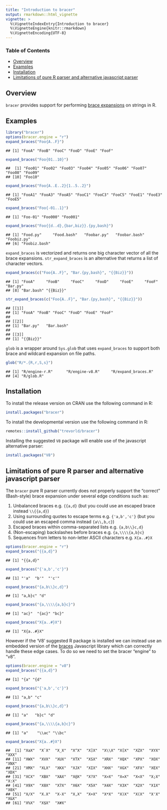 ```yaml
---
title: "Introduction to bracer"
output: rmarkdown::html_vignette
vignette: >
  %\VignetteIndexEntry{Introduction to bracer}
  %\VignetteEngine{knitr::rmarkdown}
  %\VignetteEncoding{UTF-8}
---
```


### Table of Contents

* [Overview](#overview)
* [Examples](#examples)
* [Installation](#installation)
* [Limitations of pure R parser and alternative javascript parser](#limitations)

## <a name="overview">Overview</a>

``bracer`` provides support for performing [brace expansions](https://www.gnu.org/savannah-checkouts/gnu/bash/manual/bash.html#Brace-Expansion) on strings in R.

## <a name="examples">Examples</a>

```r
library("bracer")
options(bracer.engine = "r")
expand_braces("Foo{A..F}")
```

```
## [1] "FooA" "FooB" "FooC" "FooD" "FooE" "FooF"
```

```r
expand_braces("Foo{01..10}")
```

```
##  [1] "Foo01" "Foo02" "Foo03" "Foo04" "Foo05" "Foo06" "Foo07" "Foo08" "Foo09"
## [10] "Foo10"
```

```r
expand_braces("Foo{A..E..2}{1..5..2}")
```

```
## [1] "FooA1" "FooA3" "FooA5" "FooC1" "FooC3" "FooC5" "FooE1" "FooE3" "FooE5"
```

```r
expand_braces("Foo{-01..1}")
```

```
## [1] "Foo-01" "Foo000" "Foo001"
```

```r
expand_braces("Foo{{d..d},{bar,biz}}.{py,bash}")
```

```
## [1] "Food.py"     "Food.bash"   "Foobar.py"   "Foobar.bash" "Foobiz.py"  
## [6] "Foobiz.bash"
```

``expand_braces`` is vectorized and returns one big character vector of all the brace expansions.  ``str_expand_braces`` is an alternative that returns a list of character vectors.


```r
expand_braces(c("Foo{A..F}", "Bar.{py,bash}", "{{Biz}}"))
```

```
## [1] "FooA"     "FooB"     "FooC"     "FooD"     "FooE"     "FooF"     "Bar.py"  
## [8] "Bar.bash" "{{Biz}}"
```

```r
str_expand_braces(c("Foo{A..F}", "Bar.{py,bash}", "{{Biz}}"))
```

```
## [[1]]
## [1] "FooA" "FooB" "FooC" "FooD" "FooE" "FooF"
## 
## [[2]]
## [1] "Bar.py"   "Bar.bash"
## 
## [[3]]
## [1] "{{Biz}}"
```

``glob`` is a wrapper around ``Sys.glob`` that uses ``expand_braces`` to support both brace and wildcard expansion on file paths.


```r
glob("R/*.{R,r,S,s}")
```

```
## [1] "R/engine-r.R"      "R/engine-v8.R"     "R/expand_braces.R"
## [4] "R/glob.R"
```

## <a name="installation">Installation</a>

To install the release version on CRAN use the following command in R:


```r
install.packages("bracer")
```

To install the developmental version use the following command in R:


```r
remotes::install_github("trevorld/bracer")
```

Installing the suggested ``V8`` package will enable use of the javascript alternative parser:


```r
install.packages("V8")
```

## <a name="limitations">Limitations of pure R parser and alternative javascript parser</a>

The ``bracer`` pure R parser currently does not properly support the "correct" (Bash-style) brace expansion under several edge conditions such as:

1. Unbalanced braces e.g. ``{{a,d}`` (but you could use an escaped brace instead ``\\{{a,d}``)
2. Using surrounding quotes to escape terms e.g. ``{'a,b','c'}`` (but you could use an escaped comma instead  ``{a\\,b,c}``)
3. Escaped braces within comma-separated lists e.g. ``{a,b\\}c,d}``
4. (Non-escaping) backslashes before braces e.g. ``{a,\\\\{a,b}c}``
5. Sequences from letters to non-letter ASCII characters e.g. ``X{a..#}X``


```r
options(bracer.engine = "r")
expand_braces("{{a,d}")
```

```
## [1] "{{a,d}"
```

```r
expand_braces("{'a,b','c'}")
```

```
## [1] "'a"  "b'"  "'c'"
```

```r
expand_braces("{a,b\\}c,d}")
```

```
## [1] "a,b}c" "d"
```

```r
expand_braces("{a,\\\\{a,b}c}")
```

```
## [1] "ac}"  "{ac}" "bc}"
```

```r
expand_braces("X{a..#}X")
```

```
## [1] "X{a..#}X"
```

However if the 'V8' suggested R package is installed we can instead use an embedded version of the [braces](https://github.com/micromatch/braces) Javascript library which can correctly handle these edge cases.  To do so we need to set the bracer "engine" to "v8".


```r
options(bracer.engine = "v8")
expand_braces("{{a,d}")
```

```
## [1] "{a" "{d"
```

```r
expand_braces("{'a,b','c'}")
```

```
## [1] "a,b" "c"
```

```r
expand_braces("{a,b\\}c,d}")
```

```
## [1] "a"   "b}c" "d"
```

```r
expand_braces("{a,\\\\{a,b}c}")
```

```
## [1] "a"    "\\ac" "\\bc"
```

```r
expand_braces("X{a..#}X")
```

```
##  [1] "XaX"  "X`X"  "X_X"  "X^X"  "X]X"  "X\\X" "X[X"  "XZX"  "XYX"  "XXX" 
## [11] "XWX"  "XVX"  "XUX"  "XTX"  "XSX"  "XRX"  "XQX"  "XPX"  "XOX"  "XNX" 
## [21] "XMX"  "XLX"  "XKX"  "XJX"  "XIX"  "XHX"  "XGX"  "XFX"  "XEX"  "XDX" 
## [31] "XCX"  "XBX"  "XAX"  "X@X"  "X?X"  "X>X"  "X=X"  "X<X"  "X;X"  "X:X" 
## [41] "X9X"  "X8X"  "X7X"  "X6X"  "X5X"  "X4X"  "X3X"  "X2X"  "X1X"  "X0X" 
## [51] "X/X"  "X.X"  "X-X"  "X,X"  "X+X"  "X*X"  "X)X"  "X(X"  "X'X"  "X&X" 
## [61] "X%X"  "X$X"  "X#X"
```
